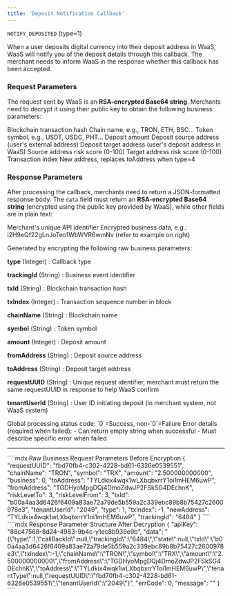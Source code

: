 ```yaml
---
title: 'Deposit Notification Callback'
---
```


`NOTIFY_DEPOSITED` (type=1)

When a user deposits digital currency into their deposit address in WaaS, WaaS will notify you of the deposit details through this callback. The merchant needs to inform WaaS in the response whether this callback has been accepted.

### Request Parameters
The request sent by WaaS is an **RSA-encrypted Base64 string**. Merchants need to decrypt it using their public key to obtain the following business parameters:

<ResponseField name="Deposit Callback Request Parameters" type="object">

<Expandable title="View Full Parameter List">

<ResponseField name="txId" type="String" required="Yes" example="b00a4aa3d6426f6409a83ae72a79de5b559a2c339ebc89b8b75427c2600978e3">
Blockchain transaction hash
</ResponseField>

<ResponseField name="chainName" type="String" required="Yes" example="TRON">
Chain name, e.g., TRON, ETH, BSC...
</ResponseField>

<ResponseField name="symbol" type="String" required="Yes" example="TRX">
Token symbol, e.g., USDT, USDC, PHT...
</ResponseField>

<ResponseField name="amount" type="String" required="Yes" example="2.500000000000">
Deposit amount
</ResponseField>

<ResponseField name="fromAddress" type="String" required="Yes" example="TGDHyoMpgDQj4DmoZdwJP2FSkSG4DEchnK">
Deposit source address (user's external address)
</ResponseField>

<ResponseField name="toAddress" type="String" required="Yes" example="TYLdkix4wqk1wLXbqbxrrY1oi1mHEM6uwP">
Deposit target address (user's deposit address in WaaS)
</ResponseField>

<ResponseField name="riskLevelFrom" type="Integer" required="Yes" example="3">
Source address risk score (0-100)
</ResponseField>

<ResponseField name="riskLevelTo" type="Integer" required="Yes" example="3">
Target address risk score (0-100)
</ResponseField>

<ResponseField name="txIndex" type="Integer" required="Yes" example="">
Transaction index
</ResponseField>

<ResponseField name="newAddress" type="string" required="Yes" example="TYLdkix4wqk1wLXbqbxrrY1oi1mHEM6uwP">
New address, replaces toAddress when type=4
</ResponseField>

</Expandable>

</ResponseField>

### Response Parameters
After processing the callback, merchants need to return a JSON-formatted response body. The `data` field must return an **RSA-encrypted Base64 string** (encrypted using the public key provided by WaaS), while other fields are in plain text:

<ResponseField name="Deposit Callback Response Parameters" type="object">

<Expandable title="View Full Parameter List">

<ResponseField name="apiKey" type="String" required="Yes" example="88c47568-8d24-4983-9b4c-y1ec8b939e9b">
Merchant's unique API identifier
</ResponseField>

<ResponseField name="data" type="String" required="Yes" example="i2H9eQf22gLnJoTeo1WbWVR6wmNv/Ryom5UjTPm4yM2aeuQUkpsErZAY...">
Encrypted business data, e.g.: i2H9eQf22gLnJoTeo1WbWVR6wmNv (refer to example on right)

Generated by encrypting the following raw business parameters:

**type** (Integer) : Callback type

**trackingId** (String) : Business event identifier

**txId** (String) : Blockchain transaction hash

**txIndex** (Integer) : Transaction sequence number in block

**chainName** (String) : Blockchain name

**symbol** (String) : Token symbol

**amount** (Integer) : Deposit amount

**fromAddress** (String) : Deposit source address

**toAddress** (String) : Deposit target address

**requestUUID** (String) : Unique request identifier, merchant must return the same requestUUID in response to help WaaS confirm

**tenantUserId** (String) : User ID initiating deposit (in merchant system, not WaaS system)

</ResponseField>

<ResponseField name="errCode" type="Integer" required="Yes" example="0">
Global processing status code:
`0`=Success, non-`0`=Failure
</ResponseField>

<ResponseField name="message" type="String" required="Yes" example="">
Error details (required when failed):
- Can return empty string when successful
- Must describe specific error when failed
</ResponseField>

</Expandable>

</ResponseField>

---

<RequestExample>
````mdx Raw Business Request Parameters Before Encryption
{
  "requestUUID": "fbd70fb4-c302-4228-bd61-6326e0539551",
  "chainName": "TRON",
  "symbol": "TRX",
  "amount": "2.500000000000",
  "business": 0,
  "toAddress": "TYLdkix4wqk1wLXbqbxrrY1oi1mHEM6uwP",
  "fromAddress": "TGDHyoMpgDQj4DmoZdwJP2FSkSG4DEchnK",
  "riskLevelTo": 3,
  "riskLevelFrom": 3,
  "txId": "b00a4aa3d6426f6409a83ae72a79de5b559a2c339ebc89b8b75427c2600978e3",
  "tenantUserId": "2049",
  "type": 1,
  "txIndex": -1,
  "newAddress": "TYLdkix4wqk1wLXbqbxrrY1oi1mHEM6uwP",
  "trackingId": "6484"
}
````
</RequestExample>


<ResponseExample>
````mdx  Response Parameter Structure After Decryption
{
  "apiKey": "88c47568-8d24-4983-9b4c-y1ec8b939e9b",
  "data": "{\"type\":1,\"callBackId\":null,\"trackingId\":\"6484\",\"state\":null,\"txId\":\"b00a4aa3d6426f6409a83ae72a79de5b559a2c339ebc89b8b75427c2600978e3\",\"txIndex\":-1,\"chainName\":\"TRON\",\"symbol\":\"TRX\",\"amount\":\"2.500000000000\",\"fromAddress\":\"TGDHyoMpgDQj4DmoZdwJP2FSkSG4DEchnK\",\"toAddress\":\"TYLdkix4wqk1wLXbqbxrrY1oi1mHEM6uwP\",\"tenantType\":null,\"requestUUID\":\"fbd70fb4-c302-4228-bd61-6326e0539551\",\"tenantUserId\":\"2049\"}",
  "errCode": 0,
  "message": ""
}
````
</ResponseExample>




